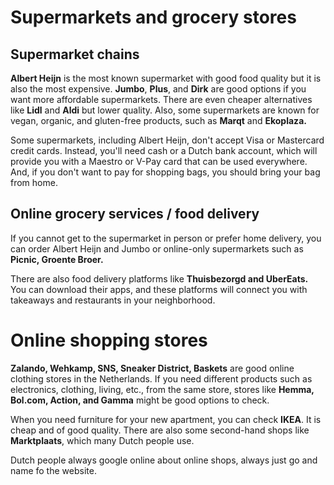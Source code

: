 # Supermarkets and grocery stores
## Supermarket chains 
  
**Albert Heijn** is the most known supermarket with good food quality but it is also the most expensive. **Jumbo**, **Plus**, and **Dirk** are good options if you want more affordable supermarkets. There are even cheaper alternatives like **Lidl** and **Aldi** but lower quality. Also, some supermarkets are known for vegan, organic, and gluten-free products, such as **Marqt** and **Ekoplaza.** 

<Callout>
    Some supermarkets, including Albert Heijn, don't accept Visa or Mastercard credit cards. Instead, you'll need cash or a Dutch bank account, which will provide you with a Maestro or V-Pay card that can be used everywhere. And, if you don't want to pay for shopping bags, you should bring your bag from home.
</Callout>

## Online grocery services / food delivery 
If you cannot get to the supermarket in person or prefer home delivery, you can order Albert Heijn and Jumbo or online-only supermarkets such as **Picnic, Groente Broer.** 

There are also food delivery platforms like **Thuisbezorgd and UberEats.** You can download their apps, and these platforms will connect you with takeaways and restaurants in your neighborhood. 

# Online shopping stores 
**Zalando, Wehkamp, SNS, Sneaker District, Baskets** are good online clothing stores in the Netherlands. If you need different products such as electronics, clothing, living, etc., from the same store, stores like **Hemma, Bol.com, Action, and Gamma** might be good options to check.  

When you need furniture for your new apartment, you can check **IKEA**. It is cheap and of good quality. There are also some second-hand shops like **Marktplaats**, which many Dutch people use. 

<Callout warning>
     Dutch people always google online about online shops, always just go and name fo the website. 
</Callout> 
